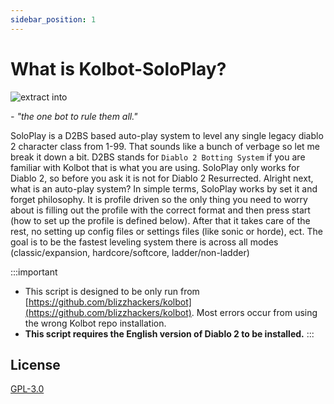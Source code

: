 ```yaml
---
sidebar_position: 1
---
```


# What is Kolbot-SoloPlay?

![extract into](img/logo.png)

*- "the one bot to rule them all."*

SoloPlay is a D2BS based auto-play system to level any single legacy diablo 2 character class from 1-99. That sounds like a bunch of verbage so let me break it down a bit. D2BS stands for ``Diablo 2 Botting System`` if you are familiar with Kolbot that is what you are using. SoloPlay only works for Diablo 2, so before you ask it is not for Diablo 2 Resurrected. Alright next, what is an auto-play system? In simple terms, SoloPlay works by set it and forget philosophy. It is profile driven so the only thing you need to worry about is filling out the profile with the correct format and then press start (how to set up the profile is defined below). After that it takes care of the rest, no setting up config files or settings files (like sonic or horde), ect. The goal is to be the fastest leveling system there is across all modes (classic/expansion, hardcore/softcore, ladder/non-ladder)

:::important
- This script is designed to be only run from [https://github.com/blizzhackers/kolbot](https://github.com/blizzhackers/kolbot). Most errors occur from using the wrong Kolbot repo installation. 
- **This script requires the English version of Diablo 2 to be installed.**
:::

## License
[GPL-3.0](https://choosealicense.com/licenses/gpl-3.0/)